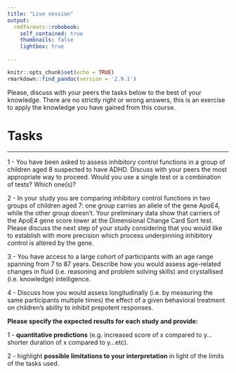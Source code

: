 ```yaml
---
title: "Live session"
output: 
  rmdformats::robobook:
    self_contained: true
    thumbnails: false
    lightbox: true
    
---
```



```r
knitr::opts_chunk$set(echo = TRUE)
rmarkdown::find_pandoc(version = '2.9.1')
```

Please, discuss with your peers the tasks below to the best of your knowledge. There are no strictly right or wrong answers, this is an exercise to apply the knowledge you have gained from this course.

# Tasks
*** 

1 - You have been asked to assess inhibitory control functions in a group of children aged 8 suspected to have ADHD. Discuss with your peers the most appropriate way to proceed. Would you use a single test or a combination of tests? Which one(s)? 


2 - In your study you are comparing inhibitory control functions in two groups of children aged 7: one group carries an allele of the gene ApoE4, while the other group doesn't. Your preliminary data show that carriers of the ApoE4 gene score lower  at the Dimensional Change Card Sort test. Please discuss the next step of your study considering that you would like to establish with more precision which process underpinning inhibitory control is altered by the gene.


3 - You have access to a large cohort of participants with an age range spanning from 7 to 87 years. Describe how you would assess age-related changes in fluid (i.e. reasoning and problem solving skills) and crystallised (i.e. knowledge) intelligence.

4 - Discuss how you would assess longitudinally (i.e. by measuring the same participants multiple times) the effect of a given behavioral treatment on children's ability to inhibit prepotent responses.


**Please specify the expected results for each study and provide:**

1 - **quantitative predictions** (e.g. increased score of x compared to y... shorter duration of x compared to y...etc).

2 - highlight **possible limitations to your interpretation** in light of the limits of the tasks used.


